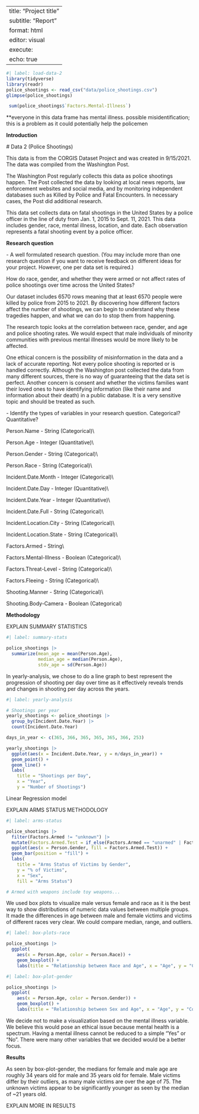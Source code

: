 

---
title: "Project title"
subtitle: "Report"
format: html
editor: visual
execute:
  echo: true
---

```r
#| label: load-data-2
library(tidyverse)
library(readr)
police_shootings <- read_csv("data/police_shootings.csv")
glimpse(police_shootings)

```

```r
 sum(police_shootings$`Factors.Mental-Illness`)


```

\*\*everyone in this data frame has mental illness. possible misidentification; this is a problem as it could potentially help the policemen

**Introduction**

\# Data 2 (Police Shootings)

This data is from the CORGIS Dataset Project and was created in 9/15/2021. The data was compiled from the Washington Post.

The Washington Post regularly collects this data as police shootings happen. The Post collected the data by looking at local news reports, law enforcement websites and social media, and by monitoring independent databases such as Killed by Police and Fatal Encounters. In necessary cases, the Post did additional research.

This data set collects data on fatal shootings in the United States by a police officer in the line of duty from Jan. 1, 2015 to Sept. 11, 2021. This data includes gender, race, mental illness, location, and date. Each observation represents a fatal shooting event by a police officer.

**Research question**

\- A well formulated research question. (You may include more than one research question if you want to receive feedback on different ideas for your project. However, one per data set is required.)

How do race, gender, and whether they were armed or not affect rates of police shootings over time across the United States?

Our dataset includes 6570 rows meaning that at least 6570 people were killed by police from 2015 to 2021. By discovering how different factors affect the number of shootings, we can begin to understand why these tragedies happen, and what we can do to stop them from happening.

The research topic looks at the correlation between race, gender, and age and police shooting rates. We would expect that male individuals of minority communities with previous mental illnesses would be more likely to be affected.

One ethical concern is the possibility of misinformation in the data and a lack of accurate reporting. Not every police shooting is reported or is handled correctly. Although the Washington post collected the data from many different sources, there is no way of guaranteeing that the data set is perfect. Another concern is consent and whether the victims families want their loved ones to have identifying information (like their name and information about their death) in a public database. It is a very sensitive topic and should be treated as such.

\- Identify the types of variables in your research question. Categorical? Quantitative?

Person.Name - String (Categorical)\\

Person.Age - Integer (Quantitative)\\

Person.Gender - String (Categorical)\\

Person.Race - String (Categorical)\\

Incident.Date.Month - Integer (Categorical)\\

Incident.Date.Day - Integer (Quantitative)\\

Incident.Date.Year - Integer (Quantitative)\\

Incident.Date.Full - String (Categorical)\\

Incident.Location.City - String (Categorical)\\

Incident.Location.State - String (Categorical)\\

Factors.Armed - String\\

Factors.Mental-Illness - Boolean (Categorical)\\

Factors.Threat-Level - String (Categorical)\\

Factors.Fleeing - String (Categorical)\\

Shooting.Manner - String (Categorical)\\

Shooting.Body-Camera - Boolean (Categorical)

**Methodology**

EXPLAIN SUMMARY STATISTICS

```r
#| label: summary-stats

police_shootings |>
  summarize(mean_age = mean(Person.Age),
            median_age = median(Person.Age),
            stdv_age = sd(Person.Age))
```

In yearly-analysis, we chose to do a line graph to best represent the progression of shooting per day over time as it effectively reveals trends and changes in shooting per day across the years.

```r
#| label: yearly-analysis

# Shootings per year
yearly_shootings <- police_shootings |>
  group_by(Incident.Date.Year) |>
  count(Incident.Date.Year) 

days_in_year <- c(365, 366, 365, 365, 365, 366, 253)

yearly_shootings |>
  ggplot(aes(x = Incident.Date.Year, y = n/days_in_year)) +
  geom_point() +
  geom_line() +
  labs(
    title = "Shootings per Day",
    x = "Year", 
    y = "Number of Shootings")
```

Linear Regression model

EXPLAIN ARMS STATUS METHODOLOGY


```r
#| label: arms-status

police_shootings |>
  filter(Factors.Armed != "unknown") |>
  mutate(Factors.Armed.Test = if_else(Factors.Armed == "unarmed" | Factors.Armed == "toy weapon", "unarmed", "armed with weapon")) |>
  ggplot(aes(x = Person.Gender, fill = Factors.Armed.Test)) +
  geom_bar(position = "fill") +
  labs(
    title = "Arms Status of Victims by Gender",
    y = "% of Victims",
    x = "Sex",
    fill = "Arms Status")

# Armed with weapons include toy weapons...
```


We used box plots to visualize male versus female and race as it is the best way to show distributions of numeric data values between multiple groups. It made the differences in age between male and female victims and victims of different races very clear. We could compare median, range, and outliers.

```r
#| label: box-plots-race

police_shootings |> 
  ggplot(
    aes(x = Person.Age, color = Person.Race)) + 
    geom_boxplot() + 
    labs(title = "Relationship between Race and Age", x = "Age", y = "Count", color = "Race") 
```

```r
#| label: box-plot-gender

police_shootings |> 
  ggplot(
    aes(x = Person.Age, color = Person.Gender)) + 
    geom_boxplot() + 
    labs(title = "Relationship between Sex and Age", x = "Age", y = "Count", color = "Sex") 
```


We decide not to make a visualization based on the mental illness variable. We believe this would pose an ethical issue because mental health is a spectrum. Having a mental illness cannot be reduced to a simple "Yes" or "No". There were many other variables that we decided would be a better focus.

**Results**

As seen by box-plot-gender, the medians for female and male age are roughly 34 years old for male and 35 years old for female. Male victims differ by their outliers, as many male victims are over the age of 75. The unknown victims appear to be significantly younger as seen by the median of \~21 years old.

EXPLAIN MORE IN RESULTS

